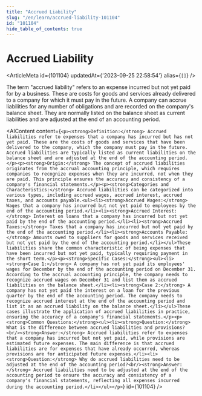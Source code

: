 ```yaml
---
title: "Accrued Liability"
slug: "/en/learn/accrued-liability-101104"
id: "101104"
hide_table_of_contents: true
---
```



# Accrued Liability

<ArticleMeta id={101104} updatedAt={'2023-09-25 22:58:54'} alias={`[]`} />
<div className='border-solid border-b border-t-0 my-4 border-[var(--ifm-color-gray-300)]' />

The term "accrued liability" refers to an expense incurred but not yet paid for by a business. These are costs for goods and services already delivered to a company for which it must pay in the future. A company can accrue liabilities for any number of obligations and are recorded on the company's balance sheet. They are normally listed on the balance sheet as current liabilities and are adjusted at the end of an accounting period.

<AIContent content={`<p><strong>Definition:</strong> Accrued liabilities refer to expenses that a company has incurred but has not yet paid. These are the costs of goods and services that have been delivered to the company, which the company must pay in the future. Accrued liabilities are typically listed as current liabilities on the balance sheet and are adjusted at the end of the accounting period.</p><p><strong>Origin:</strong> The concept of accrued liabilities originates from the accrual accounting principle, which requires companies to recognize expenses when they are incurred, not when they are paid. This principle ensures the accuracy and consistency of a company's financial statements.</p><p><strong>Categories and Characteristics:</strong> Accrued liabilities can be categorized into various types, including accrued wages, accrued interest, accrued taxes, and accounts payable.<ul><li><strong>Accrued Wages:</strong> Wages that a company has incurred but not yet paid to employees by the end of the accounting period.</li><li><strong>Accrued Interest:</strong> Interest on loans that a company has incurred but not yet paid by the end of the accounting period.</li><li><strong>Accrued Taxes:</strong> Taxes that a company has incurred but not yet paid by the end of the accounting period.</li><li><strong>Accounts Payable:</strong> Amounts owed to suppliers for goods and services received but not yet paid by the end of the accounting period.</li></ul>These liabilities share the common characteristic of being expenses that have been incurred but not yet paid, typically requiring payment in the short term.</p><p><strong>Specific Cases:</strong><ul><li><strong>Case 1:</strong> A company has not yet paid its employees' wages for December by the end of the accounting period on December 31. According to the accrual accounting principle, the company needs to recognize accrued wages on December 31 and list them as accrued liabilities on the balance sheet.</li><li><strong>Case 2:</strong> A company has not yet paid the interest on a loan for the previous quarter by the end of the accounting period. The company needs to recognize accrued interest at the end of the accounting period and list it as an accrued liability on the balance sheet.</li></ul>These cases illustrate the application of accrued liabilities in practice, ensuring the accuracy of a company's financial statements.</p><p><strong>Common Questions:</strong><ul><li><strong>Question:</strong> What is the difference between accrued liabilities and provisions?<br/><strong>Answer:</strong> Accrued liabilities refer to expenses that a company has incurred but not yet paid, while provisions are estimated future expenses. The main difference is that accrued liabilities are for expenses that have already occurred, whereas provisions are for anticipated future expenses.</li><li><strong>Question:</strong> Why do accrued liabilities need to be adjusted at the end of the accounting period?<br/><strong>Answer:</strong> Accrued liabilities need to be adjusted at the end of the accounting period to ensure the accuracy and consistency of a company's financial statements, reflecting all expenses incurred during the accounting period.</li></ul></p>`} id={101104} />
